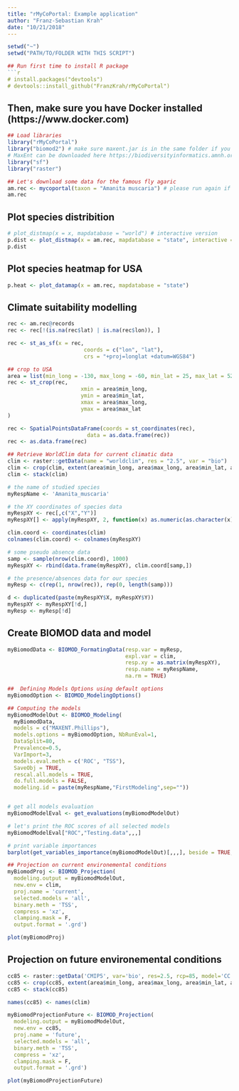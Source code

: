 ```yaml
---
title: "rMyCoPortal: Example application"
author: "Franz-Sebastian Krah"
date: "10/21/2018"
---
```


```r

setwd("~")
setwd("PATH/TO/FOLDER WITH THIS SCRIPT")

## Run first time to install R package
```r
# install.packages("devtools")
# devtools::install_github("FranzKrah/rMyCoPortal")
```

## Then, make sure you have Docker installed (https://www.docker.com)

```r
## Load libraries
library("rMyCoPortal")
library("biomod2") # make sure maxent.jar is in the same folder if you want 
# MaxEnt can be downloaded here https://biodiversityinformatics.amnh.org/open_source/maxent/
library("sf")
library("raster")
```


```r
## Let's download some data for the famous fly agaric
am.rec <- mycoportal(taxon = "Amanita muscaria") # please run again if server doesn't respond immediatelly
am.rec
```


## Plot species distribition
#######################################################
```r
# plot_distmap(x = x, mapdatabase = "world") # interactive version
p.dist <- plot_distmap(x = am.rec, mapdatabase = "state", interactive = FALSE) # the default is interactive
p.dist
```

## Plot species heatmap for USA
#######################################################
```r
p.heat <- plot_datamap(x = am.rec, mapdatabase = "state")
```


## Climate suitability modelling
#######################################################

```r
rec <- am.rec@records
rec <- rec[!(is.na(rec$lat) | is.na(rec$lon)), ]

rec <- st_as_sf(x = rec, 
                        coords = c("lon", "lat"),
                        crs = "+proj=longlat +datum=WGS84")

## crop to USA
area = list(min_long = -130, max_long = -60, min_lat = 25, max_lat = 52)
rec <- st_crop(rec,
                       xmin = area$min_long,
                       ymin = area$min_lat,
                       xmax = area$max_long,
                       ymax = area$max_lat
)

rec <- SpatialPointsDataFrame(coords = st_coordinates(rec),
                         data = as.data.frame(rec))
rec <- as.data.frame(rec)

## Retrieve WorldClim data for current climatic data
clim <- raster::getData(name = "worldclim", res = "2.5", var = "bio")
clim <- crop(clim, extent(area$min_long, area$max_long, area$min_lat, area$max_lat))
clim <- stack(clim)

# the name of studied species
myRespName <- 'Amanita_muscaria'

# the XY coordinates of species data
myRespXY <- rec[,c("X","Y")]
myRespXY[] <- apply(myRespXY, 2, function(x) as.numeric(as.character(x)))

clim.coord <- coordinates(clim)
colnames(clim.coord) <- colnames(myRespXY)

# some pseudo absence data
samp <- sample(nrow(clim.coord), 1000)
myRespXY <- rbind(data.frame(myRespXY), clim.coord[samp,])

# the presence/absences data for our species
myResp <- c(rep(1, nrow(rec)), rep(0, length(samp)))

d <- duplicated(paste(myRespXY$X, myRespXY$Y))
myRespXY <- myRespXY[!d,]
myResp <- myResp[!d]
```



## Create BIOMOD data and model
```r
myBiomodData <- BIOMOD_FormatingData(resp.var = myResp,
                                     expl.var = clim,
                                     resp.xy = as.matrix(myRespXY),
                                     resp.name = myRespName,
                                     na.rm = TRUE)

##  Defining Models Options using default options
myBiomodOption <- BIOMOD_ModelingOptions()

## Computing the models
myBiomodModelOut <- BIOMOD_Modeling(
  myBiomodData,
  models = c("MAXENT.Phillips"), 
  models.options = myBiomodOption, NbRunEval=1,
  DataSplit=80,
  Prevalence=0.5,
  VarImport=3,
  models.eval.meth = c('ROC', "TSS"),
  SaveObj = TRUE,
  rescal.all.models = TRUE,
  do.full.models = FALSE,
  modeling.id = paste(myRespName,"FirstModeling",sep=""))


# get all models evaluation
myBiomodModelEval <- get_evaluations(myBiomodModelOut)

# let's print the ROC scores of all selected models
myBiomodModelEval["ROC","Testing.data",,,]

# print variable importances
barplot(get_variables_importance(myBiomodModelOut)[,,,], beside = TRUE, las = 2)
```

```r
## Projection on current environemental conditions
myBiomodProj <- BIOMOD_Projection(
  modeling.output = myBiomodModelOut,
  new.env = clim, 
  proj.name = 'current', 
  selected.models = 'all', 
  binary.meth = 'TSS', 
  compress = 'xz', 
  clamping.mask = F, 
  output.format = '.grd')

plot(myBiomodProj)
```

## Projection on future environemental conditions
```r
cc85 <- raster::getData('CMIP5', var='bio', res=2.5, rcp=85, model='CC', year=70)
cc85 <- crop(cc85, extent(area$min_long, area$max_long, area$min_lat, area$max_lat))
cc85 <- stack(cc85)

names(cc85) <- names(clim)

myBiomodProjectionFuture <- BIOMOD_Projection(
  modeling.output = myBiomodModelOut,
  new.env = cc85, 
  proj.name = 'future', 
  selected.models = 'all', 
  binary.meth = 'TSS', 
  compress = 'xz', 
  clamping.mask = F, 
  output.format = '.grd')

plot(myBiomodProjectionFuture)
```

